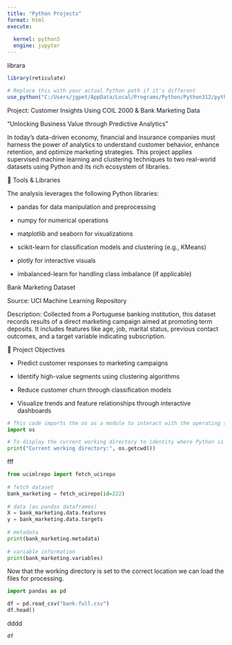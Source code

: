 ```yaml
---
title: "Python Projects"
format: html
execute: 
  
  kernel: python3
  engine: jupyter
---
```




librara

```r
library(reticulate)

# Replace this with your actual Python path if it's different
use_python("C:/Users/jgpet/AppData/Local/Programs/Python/Python312/python.exe", required = TRUE)
```



Project: Customer Insights Using COIL 2000 & Bank Marketing Data

"Unlocking Business Value through Predictive Analytics"

In today’s data-driven economy, financial and insurance companies must harness the power of analytics to understand customer behavior, enhance retention, and optimize marketing strategies. This project applies supervised machine learning and clustering techniques to two real-world datasets using Python and its rich ecosystem of libraries.

🧰 Tools & Libraries

The analysis leverages the following Python libraries:

* pandas for data manipulation and preprocessing

* numpy for numerical operations

* matplotlib and seaborn for visualizations

* scikit-learn for classification models and clustering (e.g., KMeans)

* plotly for interactive visuals

* imbalanced-learn for handling class imbalance (if applicable)

Bank Marketing Dataset

Source: UCI Machine Learning Repository

Description: Collected from a Portuguese banking institution, this dataset records results of a direct marketing campaign aimed at promoting term deposits. It includes features like age, job, marital status, previous contact outcomes, and a target variable indicating subscription.

🎯 Project Objectives

* Predict customer responses to marketing campaigns

* Identify high-value segments using clustering algorithms

* Reduce customer churn through classification models

* Visualize trends and feature relationships through interactive dashboards


```python
# This code imports the os as a module to interact with the operating system
import os

# To display the current working directory to identity where Python is excecuting the scripts.
print("Current working directory:", os.getcwd())

```
fff
```python
from ucimlrepo import fetch_ucirepo 
  
# fetch dataset 
bank_marketing = fetch_ucirepo(id=222) 
  
# data (as pandas dataframes) 
X = bank_marketing.data.features 
y = bank_marketing.data.targets 
  
# metadata 
print(bank_marketing.metadata) 
  
# variable information 
print(bank_marketing.variables) 
```



Now that the working directory is set to the correct location we can load the files for processing.


```python
import pandas as pd

df = pd.read_csv("bank-full.csv")
df.head()
```
dddd
```python
df
```

